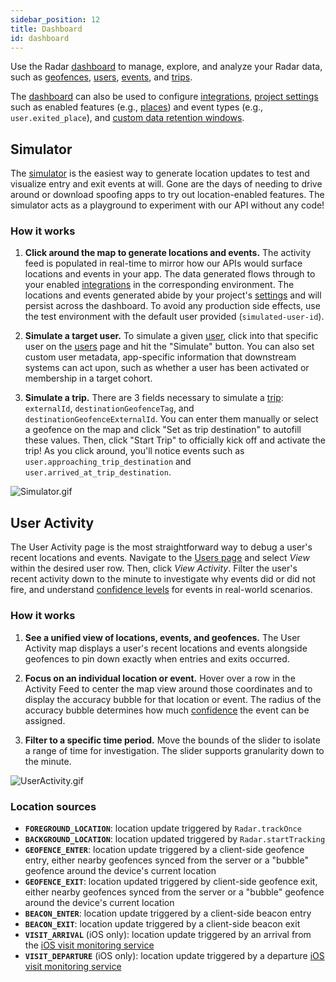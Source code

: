 ```yaml
---
sidebar_position: 12
title: Dashboard
id: dashboard
---
```


Use the Radar [dashboard](https://radar.io/dashboard) to manage, explore, and analyze your Radar data, such as [geofences](/geofences), [users](https://radar.io/dashboard/users), [events](https://radar.io/dashboard/events), and [trips](/trip-tracking).

The [dashboard](https://radar.io/dashboard) can also be used to configure [integrations](https://radar.io/dashboard/integrations), [project settings](https://radar.io/dashboard/settings) such as enabled features (e.g., [places](/places)) and event types (e.g., `user.exited_place`), and [custom data retention windows](https://radar.io/dashboard/privacy).

## Simulator

The [simulator](https://radar.io/dashboard/simulate) is the easiest way to generate location updates to test and visualize entry and exit events at will. Gone are the days of needing to drive around or download spoofing apps to try out location-enabled features. The simulator acts as a playground to experiment with our API without any code!

### How it works

1. **Click around the map to generate locations and events.** The activity feed is populated in real-time to mirror how our APIs would surface locations and events in your app. The data generated flows through to your enabled [integrations](https://radar.io/dashboard/integrations) in the corresponding environment. The locations and events generated abide by your project's [settings](https://radar.io/dashboard/settings) and will persist across the dashboard. To avoid any production side effects, use the test environment with the default user provided (`simulated-user-id`).

2. **Simulate a target user.** To simulate a given [user](/api#users), click into that specific user on the [users](https://radar.io/dashboard/users) page and hit the "Simulate" button. You can also set custom user metadata, app-specific information that downstream systems can act upon, such as whether a user has been activated or membership in a target cohort.

3. **Simulate a trip.** There are 3 fields necessary to simulate a [trip](/trip-tracking): `externalId`, `destinationGeofenceTag`, and `destinationGeofenceExternalId`. You can enter them manually or select a geofence on the map and click "Set as trip destination" to autofill these values. Then, click "Start Trip" to officially kick off and activate the trip! As you click around, you'll notice events such as `user.approaching_trip_destination` and `user.arrived_at_trip_destination`.

![Simulator.gif](/gif/mock_tracking.gif)

## User Activity

The User Activity page is the most straightforward way to debug a user's recent locations and events. Navigate to the [Users page](https://radar.io/dashboard/users) and select *View* within the desired user row. Then, click *View Activity*. Filter the user's recent activity down to the minute to investigate why events did or did not fire, and understand [confidence levels](https://radar.io/documentation/geofences#confidence-and-accuracy) for events in real-world scenarios.

### How it works

1. **See a unified view of locations, events, and geofences.** The User Activity map displays a user's recent locations and events alongside geofences to pin down exactly when entries and exits occurred.

2. **Focus on an individual location or event.** Hover over a row in the Activity Feed to center the map view around those coordinates and to display the accuracy bubble for that location or event. The radius of the accuracy bubble determines how much [confidence](https://radar.io/documentation/geofences#confidence-and-accuracy) the event can be assigned.

3. **Filter to a specific time period.** Move the bounds of the slider to isolate a range of time for investigation. The slider supports granularity down to the minute.

![UserActivity.gif](/gif/user_activity.gif)

### Location sources
- **`FOREGROUND_LOCATION`**: location update triggered by `Radar.trackOnce`
- **`BACKGROUND_LOCATION`**: location updated triggered by `Radar.startTracking`
- **`GEOFENCE_ENTER`**: location update triggered by a client-side geofence entry, either nearby geofences synced from the server or a "bubble" geofence around the device's current location
- **`GEOFENCE_EXIT`**: location updated triggered by client-side geofence exit, either nearby geofences synced from the server or a "bubble" geofence around the device's current location
- **`BEACON_ENTER`**: location update triggered by a client-side beacon entry
- **`BEACON_EXIT`**: location update triggered by a client-side beacon exit
- **`VISIT_ARRIVAL`** (iOS only): location update triggered by an arrival from the [iOS visit monitoring service](https://developer.apple.com/documentation/corelocation/getting_the_user_s_location/using_the_visits_location_service)
- **`VISIT_DEPARTURE`** (iOS only): location update triggered by a departure [iOS visit monitoring service](https://developer.apple.com/documentation/corelocation/getting_the_user_s_location/using_the_visits_location_service)
